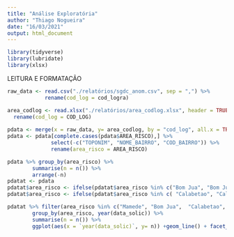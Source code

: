 ```yaml
---
title: "Análise Exploratória"
author: "Thiago Nogueira"
date: "16/03/2021"
output: html_document
---
```




```r
library(tidyverse)
library(lubridate)
library(xlsx)
```
LEITURA E FORMATAÇÃO 
```r
raw_data <- read.csv("./relatórios/sgdc_anom.csv", sep = ",") %>% 
            rename(cod_log = cod_logra)

area_codlog <- read.xlsx("./relatórios/area_codlog.xlsx", header = TRUE, sheetIndex = 1, rowIndex = 2:4191) %>% 
  rename(cod_log = COD_LOG)
  
pdata <- merge(x = raw_data, y= area_codlog, by = "cod_log", all.x = TRUE)
pdata <- pdata[complete.cases(pdata$AREA_RISCO),] %>% 
              select(-c("TOPONIM", "NOME_BAIRRO", "COD_BAIRRO")) %>% 
              rename(area_risco = AREA_RISCO)
```

```r
pdata %>% group_by(area_risco) %>% 
        summarise(n = n()) %>% 
        arrange(-n)
pdatat <- pdata
pdatat$area_risco <- ifelse(pdatat$area_risco %in% c("Bom Jua", "Bom Jua 2"), "Bom Jua", pdatat$area_risco)
pdatat$area_risco <- ifelse(pdatat$area_risco %in% c( "Calabetao", "Calabetao 2"), "Calabetao", pdatat$area_risco)

pdatat %>% filter(area_risco %in% c("Mamede", "Bom Jua",  "Calabetao", "Vila Picasso")) %>%  
        group_by(area_risco, year(data_solic)) %>% 
        summarise(n = n()) %>% 
        ggplot(aes(x = `year(data_solic)`, y= n)) +geom_line() + facet_wrap(~area_risco)
```



